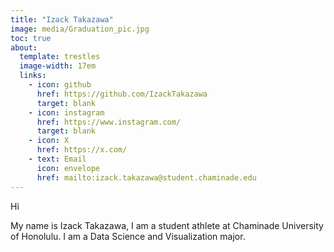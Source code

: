 ```yaml
---
title: "Izack Takazawa"
image: media/Graduation_pic.jpg
toc: true
about:
  template: trestles
  image-width: 17em
  links: 
    - icon: github
      href: https://github.com/IzackTakazawa
      target: blank
    - icon: instagram
      href: https://www.instagram.com/
      target: blank
    - icon: X
      href: https://x.com/
    - text: Email
      icon: envelope
      href: mailto:izack.takazawa@student.chaminade.edu
---
```


Hi

My name is Izack Takazawa, I am a student athlete at Chaminade University of Honolulu. I am a Data Science and Visualization major.
